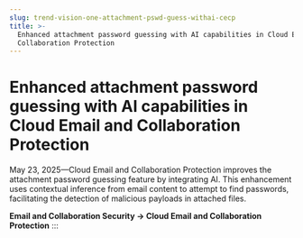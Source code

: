 ```yaml
---
slug: trend-vision-one-attachment-pswd-guess-withai-cecp
title: >-
  Enhanced attachment password guessing with AI capabilities in Cloud Email and
  Collaboration Protection
---
```

# Enhanced attachment password guessing with AI capabilities in Cloud Email and Collaboration Protection

May 23, 2025—Cloud Email and Collaboration Protection improves the attachment password guessing feature by integrating AI. This enhancement uses contextual inference from email content to attempt to find passwords, facilitating the detection of malicious payloads in attached files.

**Email and Collaboration Security → Cloud Email and Collaboration Protection**
:::
